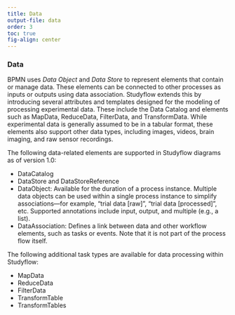 ```yaml
---
title: Data
output-file: data
order: 3
toc: true
fig-align: center
---
```


### Data

BPMN uses *Data Object* and *Data Store* to represent elements that contain or manage data. These elements can be connected to other processes as inputs or outputs using data association. Studyflow extends this by introducing several attributes and templates designed for the modeling of processing experimental data. These include the Data Catalog and elements such as MapData, ReduceData, FilterData, and TransformData. While experimental data is generally assumed to be in a tabular format, these elements also support other data types, including images, videos, brain imaging, and raw sensor recordings.

The following data-related elements are supported in Studyflow diagrams as of version 1.0:

- DataCatalog
- DataStore and DataStoreReference
- DataObject: Available for the duration of a process instance. Multiple data objects can be used within a single process instance to simplify associations—for example, “trial data [raw]”, “trial data [processed]”, etc. Supported annotations include input, output, and multiple (e.g., a list).
- DataAssociation: Defines a link between data and other workflow elements, such as tasks or events. Note that it is not part of the process flow itself.

The following additional task types are available for data processing within Studyflow:

- MapData
- ReduceData
- FilterData
- TransformTable
- TransformTables
